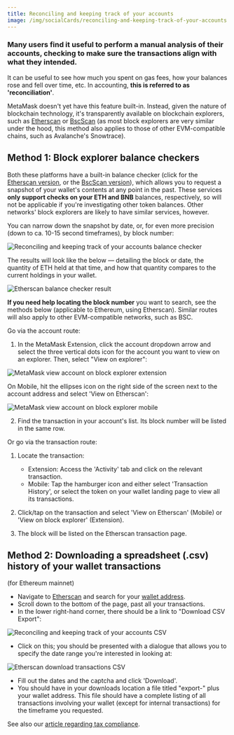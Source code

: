 ```yaml
---
title: Reconciling and keeping track of your accounts
image: /img/socialCards/reconciling-and-keeping-track-of-your-accounts.jpg
---
```



<CustomLayout />

### Many users find it useful to perform a manual analysis of their accounts, checking to make sure the transactions align with what they intended.

It can be useful to see how much you spent on gas fees, how your balances rose and fell over time, etc. In accounting, **this is referred to as 'reconciliation'**.

MetaMask doesn't yet have this feature built-in. Instead, given the nature of blockchain technology, it's transparently available on blockchain explorers, such as [Etherscan](https://etherscan.io/) or [BscScan](https://bscscan.com/) (as most block explorers are very similar under the hood, this method also applies to those of other EVM-compatible chains, such as Avalanche's Snowtrace).

## **Method 1: Block explorer balance checkers**

Both these platforms have a built-in balance checker (click for the [Etherscan version](https://etherscan.io/balancecheck-tool), or the [BscScan version](https://bscscan.com/balancecheck-tool)), which allows you to request a snapshot of your wallet's contents at any point in the past. These services **only support checks on your ETH and BNB** balances, respectively, so will not be applicable if you're investigating other token balances. Other networks' block explorers are likely to have similar services, however.

You can narrow down the snapshot by date, or, for even more precision (down to ca. 10-15 second timeframes), by block number:

<div class="center-container">
  <div class="img-large">
    <img
      src={
        require("../../../img/managing-my-wallet/accounts-and-addresses/reconciling-and-keeping-track-of-your-accounts/Reconciling_and_keeping_track_of_your_accounts_balance_checker.png")
          .default
      }
      alt="Reconciling and keeping track of your accounts balance checker"
    />
  </div>
</div>

The results will look like the below — detailing the block or date, the quantity of ETH held at that time, and how that quantity compares to the current holdings in your wallet.

<div class="center-container">
  <div class="img-large">
    <img
      src={
        require("../../../img/managing-my-wallet/accounts-and-addresses/reconciling-and-keeping-track-of-your-accounts/Etherscan_balance_checker_result.png")
          .default
      }
      alt="Etherscan balance checker result"
    />
  </div>
</div>

**If you need help locating the block number** you want to search, see the methods below (applicable to Ethereum, using Etherscan). Similar routes will also apply to other EVM-compatible networks, such as BSC.

Go via the account route:

1. In the MetaMask Extension, click the account dropdown arrow and select the three vertical dots icon for the account you want to view on an explorer. Then, select "View on explorer":

<div class="center-container">
  <div class="img-small">
    <img
      src={
        require("../../../img/managing-my-wallet/accounts-and-addresses/reconciling-and-keeping-track-of-your-accounts/MetaMask_view_account_on_block_explorer_extension.gif")
          .default
      }
      alt="MetaMask view account on block explorer extension"
    />
  </div>
</div>

On Mobile, hit the ellipses icon on the right side of the screen next to the account address and select 'View on Etherscan':

<div class="center-container">
  <div class="img-small">
    <img
      src={
        require("../../../img/managing-my-wallet/accounts-and-addresses/reconciling-and-keeping-track-of-your-accounts/MetaMask_view_account_on_block_explorer_mobile.gif")
          .default
      }
      alt="MetaMask view account on block explorer mobile"
    />
  </div>
</div>

2. Find the transaction in your account's list. Its block number will be listed in the same row.

Or go via the transaction route:

1.  Locate the transaction:

    - Extension: Access the 'Activity' tab and click on the relevant transaction.
    - Mobile: Tap the hamburger icon and either select 'Transaction History', or select the token on your wallet landing page to view all its transactions.

2.  Click/tap on the transaction and select 'View on Etherscan' (Mobile) or 'View on block explorer' (Extension).

3.  The block will be listed on the Etherscan transaction page.

## **Method 2: Downloading a spreadsheet (.csv) history of your wallet transactions**

(for Ethereum mainnet)

- Navigate to [Etherscan](https://etherscan.io/) and search for your [wallet address](/managing-my-wallet/accounts-and-addresses/how-to-copy-your-metamask-account-public-address-).
- Scroll down to the bottom of the page, past all your transactions.
- In the lower right-hand corner, there should be a link to "Download CSV Export":

<div class="center-container">
  <div class="img-small">
    <img
      src={
        require("../../../img/managing-my-wallet/accounts-and-addresses/reconciling-and-keeping-track-of-your-accounts/Reconciling_and_keeping_track_of_your_accounts_CSV_1.png")
          .default
      }
      alt="Reconciling and keeping track of your accounts CSV"
    />
  </div>
</div>

- Click on this; you should be presented with a dialogue that allows you to specify the date range you're interested in looking at:

<div class="center-container">
  <div class="img-large">
    <img
      src={
        require("../../../img/managing-my-wallet/accounts-and-addresses/reconciling-and-keeping-track-of-your-accounts/Etherscan_download_transactions_CSV.png")
          .default
      }
      alt="Etherscan download transactions CSV"
    />
  </div>
</div>

- Fill out the dates and the captcha and click 'Download'.
- You should have in your downloads location a file titled "export-" plus your wallet address. This file should have a complete listing of all transactions involving your wallet (except for internal transactions) for the timeframe you requested.

See also our [article regarding tax compliance](/managing-my-wallet/tax-compliance-and-crypto-assets).
